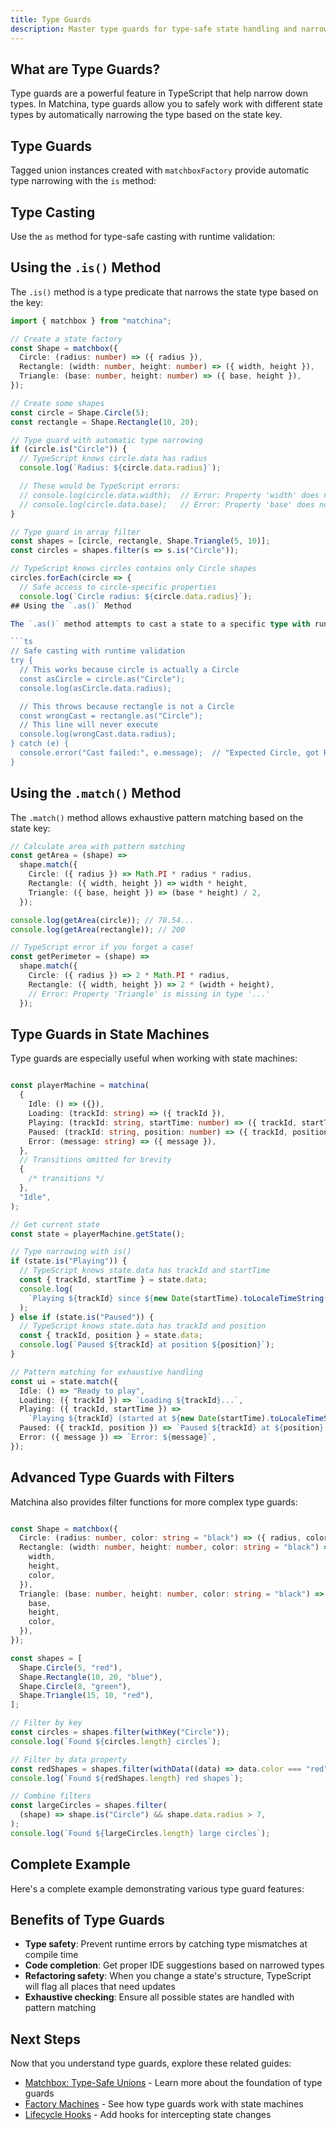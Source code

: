 ```yaml
---
title: Type Guards
description: Master type guards for type-safe state handling and narrowing
---
```





## What are Type Guards?

Type guards are a powerful feature in TypeScript that help narrow down types. In Matchina, type guards allow you to safely work with different state types by automatically narrowing the type based on the state key.

## Type Guards

Tagged union instances created with `matchboxFactory` provide automatic type narrowing with the `is` method:

<CodeBlock code={lightTypeGuardsRaw} lang="ts" twoslash={true} />

## Type Casting

Use the `as` method for type-safe casting with runtime validation:

<CodeBlock code={lightCastingRaw} lang="ts" twoslash={true} />

## Using the `.is()` Method

The `.is()` method is a type predicate that narrows the state type based on the key:

````ts
import { matchbox } from "matchina";

// Create a state factory
const Shape = matchbox({
  Circle: (radius: number) => ({ radius }),
  Rectangle: (width: number, height: number) => ({ width, height }),
  Triangle: (base: number, height: number) => ({ base, height }),
});

// Create some shapes
const circle = Shape.Circle(5);
const rectangle = Shape.Rectangle(10, 20);

// Type guard with automatic type narrowing
if (circle.is("Circle")) {
  // TypeScript knows circle.data has radius
  console.log(`Radius: ${circle.data.radius}`);

  // These would be TypeScript errors:
  // console.log(circle.data.width);  // Error: Property 'width' does not exist...
  // console.log(circle.data.base);   // Error: Property 'base' does not exist...
}

// Type guard in array filter
const shapes = [circle, rectangle, Shape.Triangle(5, 10)];
const circles = shapes.filter(s => s.is("Circle"));

// TypeScript knows circles contains only Circle shapes
circles.forEach(circle => {
  // Safe access to circle-specific properties
  console.log(`Circle radius: ${circle.data.radius}`);
## Using the `.as()` Method

The `.as()` method attempts to cast a state to a specific type with runtime validation:

```ts
// Safe casting with runtime validation
try {
  // This works because circle is actually a Circle
  const asCircle = circle.as("Circle");
  console.log(asCircle.data.radius);

  // This throws because rectangle is not a Circle
  const wrongCast = rectangle.as("Circle");
  // This line will never execute
  console.log(wrongCast.data.radius);
} catch (e) {
  console.error("Cast failed:", e.message);  // "Expected Circle, got Rectangle"
}
````

## Using the `.match()` Method

The `.match()` method allows exhaustive pattern matching based on the state key:

```ts
// Calculate area with pattern matching
const getArea = (shape) =>
  shape.match({
    Circle: ({ radius }) => Math.PI * radius * radius,
    Rectangle: ({ width, height }) => width * height,
    Triangle: ({ base, height }) => (base * height) / 2,
  });

console.log(getArea(circle)); // 78.54...
console.log(getArea(rectangle)); // 200

// TypeScript error if you forget a case!
const getPerimeter = (shape) =>
  shape.match({
    Circle: ({ radius }) => 2 * Math.PI * radius,
    Rectangle: ({ width, height }) => 2 * (width + height),
    // Error: Property 'Triangle' is missing in type '...'
  });
```

## Type Guards in State Machines

Type guards are especially useful when working with state machines:

```ts

const playerMachine = matchina(
  {
    Idle: () => ({}),
    Loading: (trackId: string) => ({ trackId }),
    Playing: (trackId: string, startTime: number) => ({ trackId, startTime }),
    Paused: (trackId: string, position: number) => ({ trackId, position }),
    Error: (message: string) => ({ message }),
  },
  // Transitions omitted for brevity
  {
    /* transitions */
  },
  "Idle",
);

// Get current state
const state = playerMachine.getState();

// Type narrowing with is()
if (state.is("Playing")) {
  // TypeScript knows state.data has trackId and startTime
  const { trackId, startTime } = state.data;
  console.log(
    `Playing ${trackId} since ${new Date(startTime).toLocaleTimeString()}`,
  );
} else if (state.is("Paused")) {
  // TypeScript knows state.data has trackId and position
  const { trackId, position } = state.data;
  console.log(`Paused ${trackId} at position ${position}`);
}

// Pattern matching for exhaustive handling
const ui = state.match({
  Idle: () => "Ready to play",
  Loading: ({ trackId }) => `Loading ${trackId}...`,
  Playing: ({ trackId, startTime }) =>
    `Playing ${trackId} (started at ${new Date(startTime).toLocaleTimeString()})`,
  Paused: ({ trackId, position }) => `Paused ${trackId} at ${position} seconds`,
  Error: ({ message }) => `Error: ${message}`,
});
```

## Advanced Type Guards with Filters

Matchina also provides filter functions for more complex type guards:

```ts

const Shape = matchbox({
  Circle: (radius: number, color: string = "black") => ({ radius, color }),
  Rectangle: (width: number, height: number, color: string = "black") => ({
    width,
    height,
    color,
  }),
  Triangle: (base: number, height: number, color: string = "black") => ({
    base,
    height,
    color,
  }),
});

const shapes = [
  Shape.Circle(5, "red"),
  Shape.Rectangle(10, 20, "blue"),
  Shape.Circle(8, "green"),
  Shape.Triangle(15, 10, "red"),
];

// Filter by key
const circles = shapes.filter(withKey("Circle"));
console.log(`Found ${circles.length} circles`);

// Filter by data property
const redShapes = shapes.filter(withData((data) => data.color === "red"));
console.log(`Found ${redShapes.length} red shapes`);

// Combine filters
const largeCircles = shapes.filter(
  (shape) => shape.is("Circle") && shape.data.radius > 7,
);
console.log(`Found ${largeCircles.length} large circles`);
```

## Complete Example

Here's a complete example demonstrating various type guard features:

<CodeBlock twoslash lang="ts" code={code} />

## Benefits of Type Guards

- **Type safety**: Prevent runtime errors by catching type mismatches at compile time
- **Code completion**: Get proper IDE suggestions based on narrowed types
- **Refactoring safety**: When you change a state's structure, TypeScript will flag all places that need updates
- **Exhaustive checking**: Ensure all possible states are handled with pattern matching

## Next Steps

Now that you understand type guards, explore these related guides:

- [Matchbox: Type-Safe Unions](./union-machines/) - Learn more about the foundation of type guards
- [Factory Machines](./machines/) - See how type guards work with state machines
- [Lifecycle Hooks](./lifecycle/) - Add hooks for intercepting state changes
